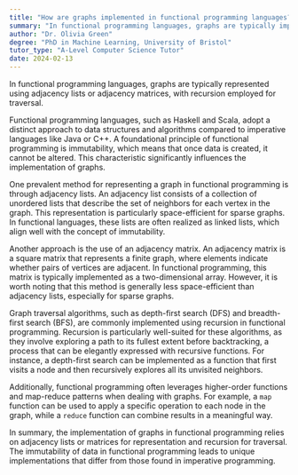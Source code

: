 ```yaml
---
title: "How are graphs implemented in functional programming languages?"
summary: "In functional programming languages, graphs are typically implemented using adjacency lists or matrices, and recursion for traversal."
author: "Dr. Olivia Green"
degree: "PhD in Machine Learning, University of Bristol"
tutor_type: "A-Level Computer Science Tutor"
date: 2024-02-13
---
```


In functional programming languages, graphs are typically represented using adjacency lists or adjacency matrices, with recursion employed for traversal.

Functional programming languages, such as Haskell and Scala, adopt a distinct approach to data structures and algorithms compared to imperative languages like Java or C++. A foundational principle of functional programming is immutability, which means that once data is created, it cannot be altered. This characteristic significantly influences the implementation of graphs.

One prevalent method for representing a graph in functional programming is through adjacency lists. An adjacency list consists of a collection of unordered lists that describe the set of neighbors for each vertex in the graph. This representation is particularly space-efficient for sparse graphs. In functional languages, these lists are often realized as linked lists, which align well with the concept of immutability.

Another approach is the use of an adjacency matrix. An adjacency matrix is a square matrix that represents a finite graph, where elements indicate whether pairs of vertices are adjacent. In functional programming, this matrix is typically implemented as a two-dimensional array. However, it is worth noting that this method is generally less space-efficient than adjacency lists, especially for sparse graphs.

Graph traversal algorithms, such as depth-first search (DFS) and breadth-first search (BFS), are commonly implemented using recursion in functional programming. Recursion is particularly well-suited for these algorithms, as they involve exploring a path to its fullest extent before backtracking, a process that can be elegantly expressed with recursive functions. For instance, a depth-first search can be implemented as a function that first visits a node and then recursively explores all its unvisited neighbors.

Additionally, functional programming often leverages higher-order functions and map-reduce patterns when dealing with graphs. For example, a `map` function can be used to apply a specific operation to each node in the graph, while a `reduce` function can combine results in a meaningful way.

In summary, the implementation of graphs in functional programming relies on adjacency lists or matrices for representation and recursion for traversal. The immutability of data in functional programming leads to unique implementations that differ from those found in imperative programming.
    